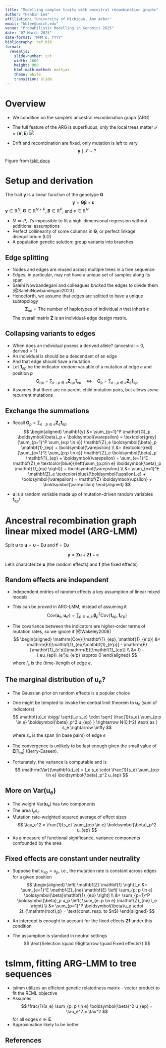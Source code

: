 ```yaml
---
title: "Modelling complex traits with ancestral recombination graphs"
author: "Hanbin Lee"
affiliation: "University of Michigan, Ann Arbor"
email: "hblee@umich.edu"
venue: "Probabilistic Modelling in Genomics 2025"
date: "07 March 2025"
date-format: "MMM D, YYYY"
bibliography: ref.bib
format: 
  revealjs:
    slide-number: c/t
    width: 1600
    height: 900
    html-math-method: mathjax
    theme: white
    transition: slide
---
```


# Overview

::: {.incremental}
- We condition on the sample's ancestral recombination graph (ARG) 
- The full feature of the ARG is superfluous, only the local trees matter $\mathcal{T} = (\mathbf{V}, \mathbf{E})$
![](imgs/local_trees.svg)

- Drift and recombination are fixed, only mutation is left to vary
$$
\mathbf{y} \mid \mathcal{T} \; \sim \; ?
$$
:::

::: footer
Figure from [tskit docs](https://tskit.dev/tutorials/what_is.html)
:::


# Setup and derivation

The trait $\mathbf{y}$ is a linear function of the genotype $\mathbf{G}$
$$
\mathbf{y} = \mathbf{G}\boldsymbol{\beta} + \boldsymbol{\varepsilon}
$$
$\mathbf{y} \in \mathbb{R}^N$, $\mathbf{G} \in \mathbb{R}^{N \times P}$, 
$\boldsymbol{\beta} \in \mathbb{R}^P$, and $\boldsymbol{\varepsilon} \in \mathbb{R}^N$

::: {.incremental}
- $N \ll P$, it's impossible to fit a high-dimensional regression without additional assumptions
- Perfect collinearity of some columns in $\mathbf{G}$, or perfect linkage disequilibrium (LD)
- A population genetic solution: group variants into branches
:::

## Edge splitting

::: {.incremental}
- Nodes and edges are reused across multiple trees in a tree sequence
- Edges, in particular, may not have a unique set of samples along its span
- Salehi Nowbandegani and colleagues *bricked* the edges to divide them [@SalehiNowbandegani2023]
- Henceforth, we assume that edges are splitted to have a unique subtopology
$$
\mathbf{Z}_{ne} = \text{The number of haplotypes of individual $n$ that inherit $e$} 
$$
The overall matrix $\mathbf{Z}$ is an individual-edge design matrix.
:::


## Collapsing variants to edges

::: {.incremental}
- When does an individual posess a derived allele? (ancestral$=0$, derived$=1$)
- An individual is should be a descendant of an edge
- And that edge should have a mutation
- Let $\mathbf{1}_{ep}$ be the indicator *random* variable of a mutation at edge $e$ and position $p$
$$
\mathbf{G}_{np} = \sum_{e: p \in e} \mathbf{Z}_{np} \mathbf{1}_{ep} \quad \Leftrightarrow \quad \mathbf{G}_p = \sum_{e:p \in e} \mathbf{Z}_{e} \mathbf{1}_{ep}
$$
- Assumes that there are no parent-child mutation pairs, but allows *some* recurrent mutations
:::

## Exchange the summations


::: {.incremental}
- Recall $\mathbf{G}_p = \sum_{e:p \in e} \mathbf{Z}_{e} \mathbf{1}_{ep}$
$$
\begin{aligned}
\mathbf{y} &= \sum_{p=1}^P \mathbf{G}_p \boldsymbol{\beta}_p + \boldsymbol{\varepsilon} 
		= \textcolor{grey}{\sum_{p=1}^P \sum_{e:p \in e}} \mathbf{Z}_e \boldsymbol{\beta}_p \mathbf{1}_{ep} + \boldsymbol{\varepsilon} \\
		&= \textcolor{red}{\sum_{e=1}^E \sum_{p:p \in e}} \mathbf{Z}_e \boldsymbol{\beta}_p \mathbf{1}_{ep} + \boldsymbol{\varepsilon} 
		= \sum_{e=1}^E \mathbf{Z}_e \textcolor{blue}{\left(\sum_{p:p\in e} \boldsymbol{\beta}_p \mathbf{1}_{ep} \right)} + \boldsymbol{\varepsilon} \\
		&= \sum_{e=1}^E \mathbf{Z}_e \textcolor{blue}{\boldsymbol{\upsilon}_e} + \boldsymbol{\varepsilon}
		= \mathbf{Z} \boldsymbol{\upsilon} + \boldsymbol{\varepsilon}
\end{aligned}
$$

- $\boldsymbol{\upsilon}$ is a random variable made up of mutation-driven random variables $\mathbf{1}_{ep}$!
:::

# Ancestral recombination graph linear mixed model (ARG-LMM)

Split $\boldsymbol{\upsilon}$ to $\mathbf{u} = \boldsymbol{\upsilon} - \mathrm{E}\boldsymbol{\upsilon}$ and $\mathbf{f}= \mathrm{E}\boldsymbol{\upsilon}$

$$
\mathbf{y} = \mathbf{Z} \mathbf{u} + \mathbf{Z} \mathbf{f} + \boldsymbol{\varepsilon}
$$

Let's characterize $\mathbf{u}$ (the random effects) and $\mathbf{f}$ (the fixed effects)

## Random effects are independent

::: {.incremental}
- Independent entries of random effects a key assumption of linear mixed models
- This can be *proved* in ARG-LMM, instead of assuming it
$$
	\mathrm{Cov}( \mathbf{u}_e, \mathbf{u}_{e'} ) = \sum_{p \in e,e'} \boldsymbol{\beta}_p^2 \mathrm{Cov}(\mathbf{1}_{ep}, \mathbf{1}_{e'p})
$$

- The covariance between the indicators are higher-order terms of mutation rates, so we ignore it [@Wakeley2008]
$$
	\begin{aligned}
	\mathrm{Cov}(\mathbf{1}_{ep}, \mathbf{1}_{e'p}) &= \mathrm{E}[\mathbf{1}_{ep}\mathbf{1}_{e'p}] - \mathrm{E}[\mathbf{1}_{e'p}]\mathrm{E}[\mathbf{1}_{ep}] \\
		&= 0 -l_eu_{ep}l_{e'}u_{e'p} \approx 0
	\end{aligned}
$$
where $l_e$ is the (time-)length of edge $e$.

:::


## The marginal distribution of $\mathbf{u}_e$?

::: {.incremental}
- The Gaussian prior on random effects is a popular choice
- One might be tempted to invoke the central limit theorem to $\mathbf{u}_e$ (sum of indicators)
	$$
		\mathbf{u}_e \bigg/ \sqrt{l_e s_e} \cdot \sqrt{ \frac{1}{s_e} \sum_{p:p \in e} \boldsymbol{\beta}_p^2 u_{ep} } 
		\rightarrow N(0,1^2) \text{ as } s_e \rightarrow \infty
	$$
	where $s_e$ is the span (in base pairs) of edge $e$

- The convergence is unlikely to be fast enough given the small value of $\mathbf{E}[\mathbf{1}_{ep}]$ (Berry-Esseen).

- Fortunately, the variance is computable and is 
	$$
		\mathrm{Var}(\mathbf{u}_e) = l_e s_e \cdot \frac{1}{s_e} \sum_{p:p \in e} \boldsymbol{\beta}_p^2 u_{ep}
	$$
:::

## More on $\mathrm{Var}(\mathbf{u}_e)$

::: {.incremental}
- The weight $\mathrm{Var}(\mathbf{u}_e)$ has two components
- The area $l_e s_e$ 
- Mutation rate-weighted squared average of effect sizes
	$$
		\tau_e^2 = \frac{1}{s_e} \sum_{p:p \in e} \boldsymbol{\beta}_p^2 u_{ep}
	$$
- As a measure of functional significance, variance components confounded by the area
:::

## Fixed effects are constant under neutrality

::: {.incremental}

- Suppose that $u_{ep}=u_p$, i.e., the mutation rate is constant across edges for a given position
$$
\begin{aligned}
	\left[ \mathbf{Z} \mathbf{f} \right]_n &= \sum_{e=1}^E \mathbf{Z}_{ne} \mathbf{E}
	\left[ \sum_{p: p \in e} \boldsymbol{\beta}\mathbf{1}_{ep} \right] \\
		&= \sum_{p=1}^P \boldsymbol{\beta}_p u_p 
		\left(
				\sum_{e: p \in e} \mathbf{Z}_{ne} l_e
		\right) \\
	&= \sum_{p=1}^P \boldsymbol{\beta}u_p \cdot 2t_{\mathrm{root},p} = \text{const. resp. to $n$}
\end{aligned}
$$

- An intercept is enought to account for the fixed effects $\mathbf{Z}\mathbf{f}$ under this condition

- The assumption is standard in neutral settings
$$
\text{Selection \quad \Rightarrow \quad Fixed effects?}
$$
:::

# $\textsf{tslmm}$, fitting ARG-LMM to tree sequences

::: {.incremental}
- $\textsf{tslmm}$ utilizes an efficient genetic relatedness matrix - vector product to fit the REML objective
- Assumes
$$
	\frac{1}{s_e} \sum_{p: p \in e} \boldsymbol{\beta}^2 u_{ep} = \tau_e^2 = \tau^2
$$
for all edges $e \in \mathbf{E}$.
- Approximation likely to be better


:::

## References

::: {#refs}
:::


